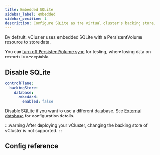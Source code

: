 ```yaml
---
title: Embedded SQLite
sidebar_label: embedded
sidebar_position: 1
description: Configure SQLite as the virtual cluster's backing store.
---
```



By default, vCluster uses embedded [SQLite](https://www.sqlite.org/index.html) with a PersistentVolume resource to store data.

You can [turn off PersistentVolume sync](../../../../sync/to-host/storage/persistent-volumes.mdx) for testing, where losing data on restarts is acceptable. 

## Disable SQLite

```yaml
controlPlane:
  backingStore:
    database:
      embedded:
        enabled: false
```

Disable SQLite if you want to use a different database. See [External database](./external.mdx) for configuration details.

:::warning
After deploying your vCluster, changing the backing store of vCluster is not supported.
:::

## Config reference

<ConfigReference/>
